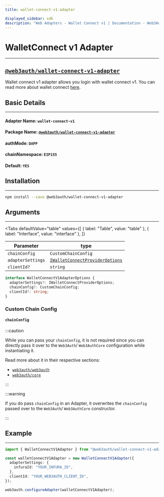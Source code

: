 ```yaml
---
title: wallet-connect-v1-adapter

displayed_sidebar: sdk
description: "Web Adapters - Wallet Connect v1 | Documentation - Web3Auth"
---
```


# WalletConnect v1 Adapter

---


## [`@web3auth/wallet-connect-v1-adapter`](https://npmjs.com/package/@web3auth/wallet-connect-v1-adapter)

Wallet connect v1 adapter allows you login with wallet connect v1. You can read more about wallet connect [here](https://docs.walletconnect.com/).

## Basic Details

---

#### Adapter Name: `wallet-connect-v1`

#### Package Name: [`@web3auth/wallet-connect-v1-adapter`](https://npmjs.com/package/@web3auth/wallet-connect-v1-adapter)

#### authMode: `DAPP`

#### chainNamespace: `EIP155`

#### Default: `YES`

## Installation

---

```bash npm2yarn
npm install --save @web3auth/wallet-connect-v1-adapter
```

## Arguments

---

<Tabs
  defaultValue="table"
  values={[
    { label: "Table", value: "table" },
    { label: "Interface", value: "interface" },
  ]}
>

<TabItem value="table">

| Parameter         | type                                                                                                           |
| ----------------- | -------------------------------------------------------------------------------------------------------------- |
| `chainConfig`     | `CustomChainConfig`                                                                                            |
| `adapterSettings` | [`IWalletConnectProviderOptions`](https://docs.walletconnect.com/quick-start/dapps/client#initiate-connection) |
| `clientId?`       | `string`                                                                                                       |

</TabItem>

<TabItem value="interface">

```ts
interface WalletConnectV1AdapterOptions {
  adapterSettings?: IWalletConnectProviderOptions;
  chainConfig?: CustomChainConfig;
  clientId?: string;
}
```

</TabItem>

</Tabs>

### Custom Chain Config

#### `chainConfig`

:::caution

While you can pass your `chainConfig`, it is not required since you can directly pass it over to the `Web3Auth`/ `Web3AuthCore` configuration while
instantiating it.

Read more about it in their respective sections:

- [`web3auth/web3auth`](/sdk/web/web3auth/initialize#adding-a-custom-chain-configuration)
- [`web3auth/core`](/sdk/web/core/initialize#adding-a-custom-chain-configuration)

:::

:::warning

If you do pass `chainConfig` in an Adapter, it overwrites the `chainConfig` passed over to the `Web3Auth`/ `Web3AuthCore` constructor.

:::

## Example

---

```ts
import { WalletConnectV1Adapter } from "@web3auth/wallet-connect-v1-adapter";

const walletConnectV1Adapter = new WalletConnectV1Adapter({
  adapterSettings: {
    infuraId: "YOUR_INFURA_ID",
  },
  clientId: "YOUR_WEB3AUTH_CLIENT_ID",
});

web3auth.configureAdapter(walletConnectV1Adapter);
```
